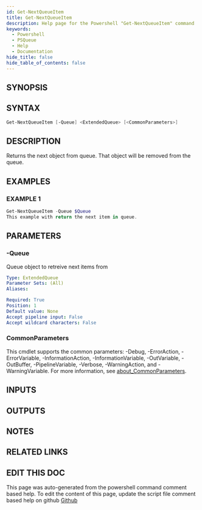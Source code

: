 ```yaml
---
id: Get-NextQueueItem
title: Get-NextQueueItem
description: Help page for the Powershell "Get-NextQueueItem" command
keywords:
  - Powershell
  - PSQueue
  - Help
  - Documentation
hide_title: false
hide_table_of_contents: false
---
```


## SYNOPSIS

## SYNTAX

```powershell
Get-NextQueueItem [-Queue] <ExtendedQueue> [<CommonParameters>]
```

## DESCRIPTION

Returns the next object from queue.
That object will be removed from the queue.

## EXAMPLES

### EXAMPLE 1

```powershell
Get-NextQueueItem -Queue $Queue
This example with return the next item in queue.
```

## PARAMETERS

### -Queue

Queue object to retreive next items from

```yaml
Type: ExtendedQueue
Parameter Sets: (All)
Aliases:

Required: True
Position: 1
Default value: None
Accept pipeline input: False
Accept wildcard characters: False
```

### CommonParameters

This cmdlet supports the common parameters: -Debug, -ErrorAction, -ErrorVariable, -InformationAction, -InformationVariable, -OutVariable, -OutBuffer, -PipelineVariable, -Verbose, -WarningAction, and -WarningVariable. For more information, see [about_CommonParameters](http://go.microsoft.com/fwlink/?LinkID=113216).

## INPUTS

## OUTPUTS

## NOTES

## RELATED LINKS

## EDIT THIS DOC 

This page was auto-generated from the powershell command comment based help. To edit the content of this page, update the script file comment based help on github [Github](https://github.com/hanpq/)
